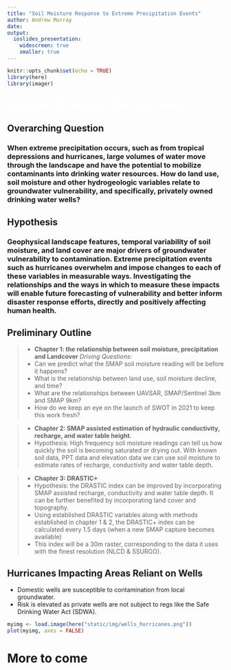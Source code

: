 ```yaml
---
title: "Soil Moisture Response to Extreme Precipitation Events"
author: Andrew Murray
date: 
output:
  ioslides_presentation:
    widescreen: true
    smaller: true
---
```

```r
knitr::opts_chunk$set(echo = TRUE)
library(here)
library(imager)

```


## <span style="color:white">Hurricane Florence, 2018 (Credit: NASA)</span> {data-background="C:/Users/ARMur/OneDrive - University of North Carolina at Chapel Hill/website_rebuild/Andrews_Website/static/img/hurricane_space.jpg"}



## Overarching Question
### When extreme precipitation occurs, such as from tropical depressions and hurricanes, large volumes of water move through the landscape and have the potential to mobilize contaminants into drinking water resources. How do land use, soil moisture and other hydrogeologic variables relate to groundwater vulnerability, and specifically, privately owned drinking water wells?

## Hypothesis
### Geophysical landscape features, temporal variability of soil moisture, and land cover are major drivers of groundwater vulnerability to contamination. Extreme precipitation events such as hurricanes overwhelm and impose changes to each of these variables in measurable ways. Investigating the relationships and the ways in which to measure these impacts will enable future forecasting of vulnerability and better inform disaster response efforts, directly and positively affecting human health.

## Preliminary Outline
> - **Chapter 1: the relationship between soil moisture, precipitation and Landcover** 
*Driving Questions:* 
- Can we predict what the SMAP soil moisture reading will be before it happens?
- What is the relationship between land use, soil moisture decline, and time?
- What are the relationships between UAVSAR, SMAP/Sentinel 3km and SMAP 9km?
- How do we keep an eye on the launch of SWOT in 2021 to keep this work fresh?

> - **Chapter 2: SMAP assisted estimation of hydraulic conductivity, recharge, and water table height.**
- Hypothesis: High frequency soil moisture readings can tell us how quickly the soil is becoming saturated or drying out. With known soil data, PPT data and elevation data we can use soil moisture to estimate rates of recharge, conductivity and water table depth.

> - **Chapter 3: DRASTIC+**
- Hypothesis: the DRASTIC index can be improved by incorporating SMAP assisted recharge, conductivity and water table depth. It can be further benefited by incorporating land cover and topography.
- Using established DRASTIC variables along with methods established in chapter 1 & 2, the DRASTIC+ index can be calculated every 1.5 days (when a new SMAP capture becomes available)
- This index will be a 30m raster, corresponding to the data it uses with the finest resolution (NLCD & SSURGO).



## Hurricanes Impacting Areas Reliant on Wells
- Domestic wells are susceptible to contamination from local groundwater.
- Risk is elevated as private wells are not subject to regs like the Safe Drinking Water Act (SDWA).
```r
myimg <- load.image(here("static/img/wells_hurricanes.png"))
plot(myimg, axes = FALSE)
```



# More to come